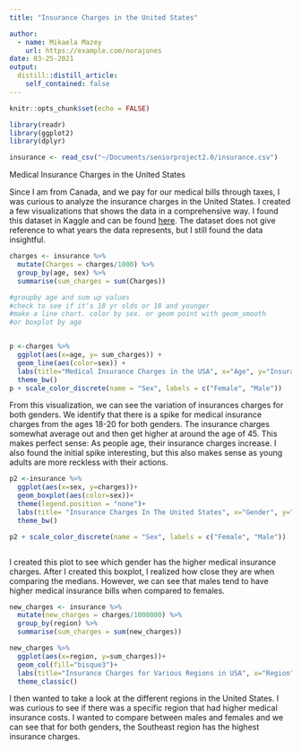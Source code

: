 ```yaml
---
title: "Insurance Charges in the United States"

author:
  - name: Mikaela Mazey
    url: https://example.com/norajones
date: 03-25-2021
output:
  distill::distill_article:
    self_contained: false
---
```



```r
knitr::opts_chunk$set(echo = FALSE)
```

```r
library(readr)
library(ggplot2)
library(dplyr)

insurance <- read_csv("~/Documents/seniorproject2.0/insurance.csv")

```

Medical Insurance Charges in the United States

Since I am from Canada, and we pay for our medical bills through taxes, I was curious to analyze the insurance charges in the United States. 
I created a few visualizations that shows the data in a comprehensive way. I found this dataset in Kaggle and can be found [here](https://www.kaggle.com/mirichoi0218/insurance). The dataset does not give reference to what years the data represents, but I still found the data insightful.


```r

charges <- insurance %>% 
  mutate(Charges = charges/1000) %>% 
  group_by(age, sex) %>% 
  summarise(sum_charges = sum(Charges))

#groupby age and sum up values
#check to see if it's 18 yr olds or 18 and younger
#make a line chart. color by sex. or geom point with geom_smooth
#or boxplot by age


p <-charges %>% 
  ggplot(aes(x=age, y= sum_charges)) + 
  geom_line(aes(color=sex)) +
  labs(title="Medical Insurance Charges in the USA", x="Age", y="Insurance Charges / 1000 (USD)")+
  theme_bw()
p + scale_color_discrete(name = "Sex", labels = c("Female", "Male"))
```

From this visualization, we can see the variation of insurances charges for both genders. We identify that there is a spike for medical insurance charges from the ages 18-20 for both genders. The insurance charges somewhat average out and then get higher at around the age of 45. This makes perfect sense: As people age, their insurance charges increase. I also found the initial spike interesting, but this also makes sense as young adults are more reckless with their actions. 

```r

p2 <-insurance %>% 
  ggplot(aes(x=sex, y=charges))+
  geom_boxplot(aes(color=sex))+
  theme(legend.position = "none")+
  labs(title= "Insurance Charges In The United States", x="Gender", y="Insurance Charges (USD)")+
  theme_bw()

p2 + scale_color_discrete(name = "Sex", labels = c("Female", "Male"))



```
I created this plot to see which gender has the higher medical insurance charges. After I created this boxplot, I realized how close they are when comparing the medians. However, we can see that males tend to have higher medical insurance bills when compared to females. 


```r

new_charges <- insurance %>% 
  mutate(new_charges = charges/1000000) %>% 
  group_by(region) %>% 
  summarise(sum_charges = sum(new_charges))

new_charges %>% 
  ggplot(aes(x=region, y=sum_charges))+
  geom_col(fill="bisque3")+
  labs(title="Insurance Charges for Various Regions in USA", x="Region", y="Insurance Charges/million (USD)")+
  theme_classic()


```
I then wanted to take a look at the different regions in the United States. I was curious to see if there was a specific region that had higher medical insurance costs. I wanted to compare between males and females and we can see that for both genders, the Southeast region has the highest insurance charges.



